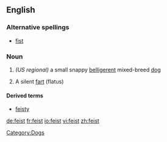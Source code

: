 {{wikipedia}}
==English==

===Alternative spellings===
* [[fist]]

===Noun===
{{en-noun}}

# ''(US regional)'' a small snappy [[belligerent]] mixed-breed [[dog]]
# {{vulgar}} A silent [[fart]] (flatus)

====Derived terms====
* [[feisty]]

[[Category:Dogs]]

[[de:feist]]
[[fr:feist]]
[[io:feist]]
[[vi:feist]]
[[zh:feist]]